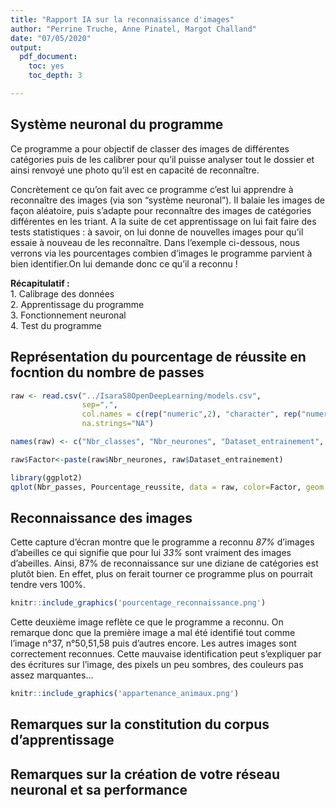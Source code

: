 ---
title: "Rapport IA sur la reconnaissance d'images"
author: "Perrine Truche, Anne Pinatel, Margot Challand"
date: "07/05/2020"
output:
  pdf_document:
    toc: yes
    toc_depth: 3

---
## Système neuronal du programme

Ce programme a pour objectif de classer des images de différentes catégories puis de les calibrer pour qu'il puisse analyser tout le dossier et ainsi renvoyé une photo qu'il est en capacité de reconnaître.

Concrètement ce qu'on fait avec ce programme c'est lui apprendre à reconnaître des images (via son "système neuronal"). Il balaie les images de façon aléatoire, puis s'adapte pour reconnaître des images de catégories différentes en les triant. A la suite de cet apprentissage on lui fait faire des tests statistiques :  à savoir, on lui donne de nouvelles images pour qu'il essaie à nouveau de les reconnaître.
Dans l'exemple ci-dessous, nous verrons via les pourcentages combien d'images le programme parvient à bien identifier.On lui demande donc ce qu'il a reconnu !

**Récapitulatif :**  
    1. Calibrage des données  
    2. Apprentissage du programme  
    3. Fonctionnement neuronal  
    4. Test du programme  

## Représentation du pourcentage de réussite en focntion du nombre de passes

```{r datatemp1, echo = FALSE,eval=TRUE}

raw <- read.csv("../IsaraS8OpenDeepLearning/models.csv",
                sep=",",
                col.names = c(rep("numeric",2), "character", rep("numeric",2), "character", rep("numeric",2)),
                na.strings="NA")

names(raw) <- c("Nbr_classes", "Nbr_neurones", "Dataset_entrainement", "Nbr_images_entrainement", "Nbr_passes", "Dataset_test", "Nbr_images_test","Pourcentage_reussite")

raw$Factor<-paste(raw$Nbr_neurones, raw$Dataset_entrainement)

```


```{r fig.width=7, fig.height=4, echo=FALSE, Warning=FALSE}
library(ggplot2)
qplot(Nbr_passes, Pourcentage_reussite, data = raw, color=Factor, geom = c("line"))
```



## Reconnaissance des images

Cette capture d'écran montre que le programme a reconnu *87%* d'images d'abeilles ce qui signifie que pour lui *33%* sont vraiment des images d'abeilles.
Ainsi, 87% de reconnaissance sur une diziane de catégories est plutôt bien. En effet, plus on ferait tourner ce programme plus on pourrait tendre vers 100%.

```{r echo=F, out.width='50%', fig.align='center'}
knitr::include_graphics('pourcentage_reconnaissance.png')
```

Cette deuxième image reflète ce que le programme a reconnu. On remarque donc que la première image a mal été identifié tout comme l'image n°37, n°50,51,58 puis d'autres encore. Les autres images sont correctement reconnues. Cette mauvaise identification peut s'expliquer par des écritures sur l'image, des pixels un peu sombres, des couleurs pas assez marquantes...

```{r echo=F, out.width='50%', fig.align='center'}
knitr::include_graphics('appartenance_animaux.png')
```


## Remarques sur la constitution du corpus d'apprentissage

## Remarques sur la création de votre réseau neuronal et sa performance